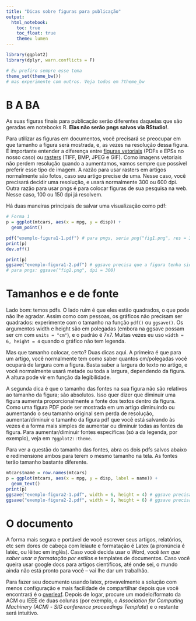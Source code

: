 ```yaml
---
title: "Dicas sobre figuras para publicação"
output: 
  html_notebook: 
    toc: true
    toc_float: true
    theme: lumen
---
```


```r
library(ggplot2)
library(dplyr, warn.conflicts = F)

# Eu prefiro sempre esse tema
theme_set(theme_bw())
# mas experimente com outros. Veja todos em ?theme_bw
```

# B A BA

As suas figuras finais para publicação serão diferentes daquelas que são geradas em notebooks R. **Elas não serão pngs salvos via RStudio!**.

Para utilizar as figuras em documentos, você precisará se preocupar em que tamanho a figura será mostrada, e, as vezes na resolução dessa figura. É importante entender a diferença entre [figuras vetoriais](http://en.wikipedia.org/wiki/Vector_graphics) (PDFs e EPSs no nosso caso) ou [rasters](http://en.wikipedia.org/wiki/Raster_graphics) (TIFF, BMP, JPEG e GIF). Como imagens vetoriais não perdem resolução quando a aumentamos, vamos sempre que possível preferir esse tipo de imagem. A razão para usar rasters em artigos normalmente são fotos, caso seu artigo precise de uma. Nesse caso, você precisará decidir uma resolução, e usará normalmente 300 ou 600 dpi. Outra razão para usar pngs é para colocar figuras de sua pesquisa na web. Nesse caso, 100 ou 150 dpi já resolvem.

Há duas maneiras principais de salvar uma visualização como pdf: 

```r
# Forma 1
p = ggplot(mtcars, aes(x = mpg, y = disp)) + 
  geom_point()

pdf("exemplo-figura1-1.pdf") # para pngs, seria png("fig1.png", res = 300)
print(p)
dev.off()

print(p)
ggsave("exemplo-figura1-2.pdf") # ggsave precisa que a figura tenha sido impressa em um dispositivo de saída antes
# para pngs: ggsave("fig2.png", dpi = 300)
```

# Tamanhos e e de fonte

Lado bom: temos pdfs. O lado ruim é que eles estão quadrados, o que pode não lhe agradar. Assim como com pessoas, os gráficos não precisam ser quadrados: experimente com o tamanho na função `pdf()` ou `ggsave()`. Os argumentos width e height são em polegadas (embora na ggsave possam ser cm com `units = "cm"`), e o padrão é 7x7. Muitas vezes eu uso `width = 6, height = 4` quando o gráfico não tem legenda. 

Mas que tamanho colocar, certo? Duas dicas aqui. A primeira é que para um artigo, você normalmente tem como saber quantos cm/polegadas você ocupará de largura com a figura. Basta saber a largura do texto no artigo, e você normalmente usará metade ou toda a largura, dependendo da figura. A altura pode vir em função da legibilidade. 

A segunda dica é que o tamanho das fontes na sua figura não são relativos ao tamanho da figura; são absolutos. Isso quer dizer que diminuir uma figura aumenta proporcionalmente a fonte dos textos dentro da figura. Como uma figura PDF pode ser mostrada em um artigo diminuindo ou aumentando o seu tamanho original sem perda de resolução, aumentar/diminuir o tamanho da figura pdf que você está salvando às vezes é a forma mais simples de aumentar ou diminuir todas as fontes da figura. Para aumentar/diminuir fontes específicas (só a da legenda, por exemplo), veja em `?ggplot2::theme`.

Para ver a questão do tamanho das fontes, abra os dois pdfs salvos abaixo e redimensione ambos para terem o mesmo tamanho na tela. As fontes terão tamanho bastante diferente. 

```r
mtcars$name = row.names(mtcars)
p = ggplot(mtcars, aes(x = mpg, y = disp, label = name)) + 
  geom_text()
print(p)
ggsave("exemplo-figura2-1.pdf", width = 6, height = 4) # ggsave precisa que a figura tenha sido impressa em um dispositivo de saída antes
ggsave("exemplo-figura2-2.pdf", width = 9, height = 6) # ggsave precisa que a figura tenha sido impressa em um dispositivo de saída antes
```

# O documento

A forma mais segura e portável de você escrever seus artigos, relatórios, etc sem dores de cabeça com leiaute e formatação é Latex (a pronúncia é latéc, ou lêitec em inglês). Caso você decida usar o Word, você _tem que saber usar a formatação por estilos_ e templates de documentos. Caso você queira usar google docs para artigos científicos, até onde sei, o mundo ainda não está pronto para você -- vai lhe dar um trabalhão.

Para fazer seu documento usando latex, provavelmente a solução com menos configuração e mais facilidade de compartilhar depois que você encontrará é o [overleaf](https://www.overleaf.com). Depois de logar, procure um modelo/formato da ACM ou IEEE de duas colunas (por exemplo, o _Association for Computing Machinery (ACM) - SIG conference proceedings Template_) e o restante será intuitivo.



